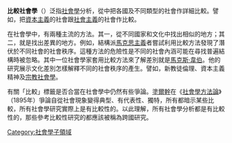 '''比較社會學'''（{{lang|en|Comparative sociology}}）泛指[[社會學|社會學]]分析，從中把各國及不同類型的社會作詳細比較。譬如，把[[資本主義|資本主義]]的社會跟[[社會主義|社會主義]]的社會作比較。

在社會學中，有兩種主流的方法。其一，從不同國家和文化中找出相似的地方；其二，就是找出差異的地方。例如，結構派[[馬克思主義|馬克思主義]]者嘗試利用比較方法發現了潛伏於不同社會的社會秩序。這種方法的危險性是不同的社會內涵可能在尋找普遍結構時被忽略。其中一位社會學家套用比較方法來了解差別就是[[馬克斯·韋伯|馬克斯·韋伯]]。他的研究展示文化差別怎樣解釋不同的社會秩序的產生。譬如，新教徒倫理、資本主義精神及[[宗教社會學|宗教社會學]]。

有關「比較」標籤是否合當在社會學中仍然有些爭論。[[塗爾幹|塗爾幹]]在《[[社會學方法論|社會學方法論]]》（1895年）爭論自從社會現象變得典型、有代表性、獨特，所有都暗示某些比較，所有社會學研究實際上是有比較性的。以此理解，所有社會學分析都是有比較性的，那些參考比較性研究的都應該被稱為跨國研究。

[[Category:社會學子領域|Category:社會學子領域]]